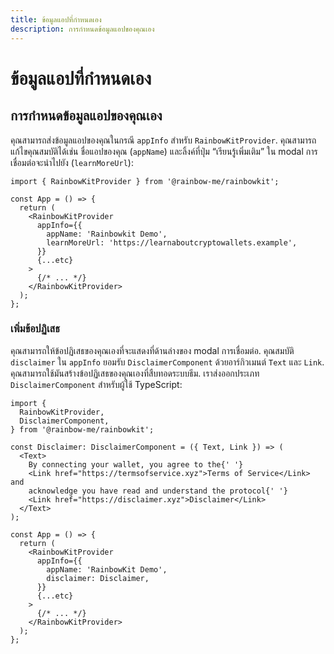 ```yaml
---
title: ข้อมูลแอปที่กำหนดเอง
description: การกำหนดข้อมูลแอปของคุณเอง
---
```


# ข้อมูลแอปที่กำหนดเอง

## การกำหนดข้อมูลแอปของคุณเอง

คุณสามารถส่งข้อมูลแอปของคุณในกรณี `appInfo` สำหรับ `RainbowKitProvider`. คุณสามารถแก้ไขคุณสมบัติได้เช่น ชื่อแอปของคุณ (`appName`) และลิ้งค์ที่ปุ่ม “เรียนรู้เพิ่มเติม” ใน modal การเชื่อมต่อจะนำไปยัง (`learnMoreUrl`):

```tsx
import { RainbowKitProvider } from '@rainbow-me/rainbowkit';

const App = () => {
  return (
    <RainbowKitProvider
      appInfo={{
        appName: 'Rainbowkit Demo',
        learnMoreUrl: 'https://learnaboutcryptowallets.example',
      }}
      {...etc}
    >
      {/* ... */}
    </RainbowKitProvider>
  );
};
```

### เพิ่มข้อปฏิเสธ

คุณสามารถให้ข้อปฏิเสธของคุณเองที่จะแสดงที่ด้านล่างของ modal การเชื่อมต่อ. คุณสมบัติ `disclaimer` ใน `appInfo` ยอมรับ `DisclaimerComponent` ด้วยอาร์กิวเมนต์ `Text` และ `Link`. คุณสามารถใช้มันสร้างข้อปฏิเสธของคุณเองที่สืบทอดระบบธีม. เราส่งออกประเภท `DisclaimerComponent` สำหรับผู้ใช้ TypeScript:

```tsx
import {
  RainbowKitProvider,
  DisclaimerComponent,
} from '@rainbow-me/rainbowkit';

const Disclaimer: DisclaimerComponent = ({ Text, Link }) => (
  <Text>
    By connecting your wallet, you agree to the{' '}
    <Link href="https://termsofservice.xyz">Terms of Service</Link> and
    acknowledge you have read and understand the protocol{' '}
    <Link href="https://disclaimer.xyz">Disclaimer</Link>
  </Text>
);

const App = () => {
  return (
    <RainbowKitProvider
      appInfo={{
        appName: 'RainbowKit Demo',
        disclaimer: Disclaimer,
      }}
      {...etc}
    >
      {/* ... */}
    </RainbowKitProvider>
  );
};
```
